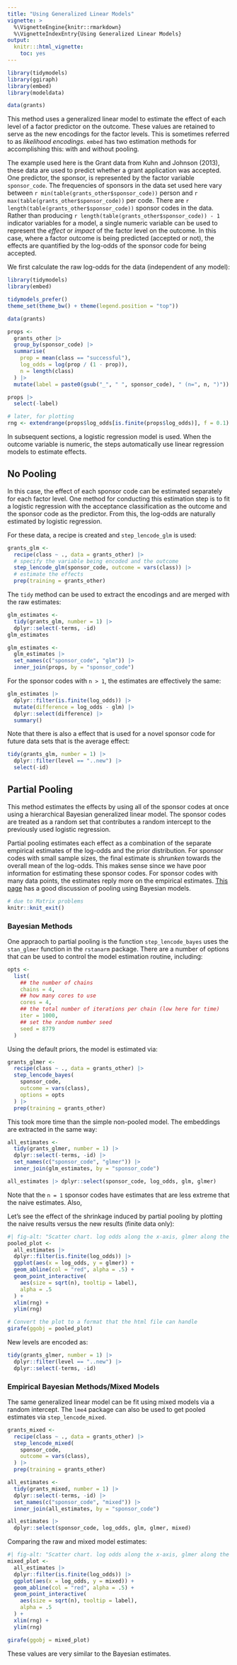```yaml
---
title: "Using Generalized Linear Models"
vignette: >
  %\VignetteEngine{knitr::rmarkdown}
  %\VignetteIndexEntry{Using Generalized Linear Models}
output:
  knitr:::html_vignette:
    toc: yes
---
```


```r
library(tidymodels)
library(ggiraph)
library(embed)
library(modeldata)

data(grants)
```

This method uses a generalized linear model to estimate the effect of each level of a factor predictor on the outcome. These values are retained to serve as the new encodings for the factor levels. This is sometimes referred to as _likelihood encodings_. `embed` has two estimation methods for accomplishing this: with and without pooling. 

The example used here is the Grant data from Kuhn and Johnson (2013), these data are used to predict whether a grant application was accepted. One predictor, the sponsor, is represented by the factor variable `sponsor_code`. The frequencies of sponsors in the data set used here vary between `r min(table(grants_other$sponsor_code))` person and `r max(table(grants_other$sponsor_code))` per code. There are `r length(table(grants_other$sponsor_code))` sponsor codes in the data. Rather than producing `r length(table(grants_other$sponsor_code)) - 1` indicator variables for a model, a single numeric variable can be used to represent the _effect_ or _impact_ of the factor level on the outcome. In this case, where a factor outcome is being predicted (accepted or not), the effects are quantified by the log-odds of the sponsor code for being accepted.  

We first calculate the raw log-odds for the data (independent of any model):

```r
library(tidymodels)
library(embed)

tidymodels_prefer()
theme_set(theme_bw() + theme(legend.position = "top"))

data(grants)

props <-
  grants_other |>
  group_by(sponsor_code) |>
  summarise(
    prop = mean(class == "successful"),
    log_odds = log(prop / (1 - prop)),
    n = length(class)
  ) |>
  mutate(label = paste0(gsub("_", " ", sponsor_code), " (n=", n, ")"))

props |>
  select(-label)

# later, for plotting
rng <- extendrange(props$log_odds[is.finite(props$log_odds)], f = 0.1)
```

In subsequent sections, a logistic regression model is used. When the outcome variable is numeric, the steps automatically use linear regression models to estimate effects. 

## No Pooling

In this case, the effect of each sponsor code can be estimated separately for each factor level. One method for conducting this estimation step is to fit a logistic regression with the acceptance classification as the outcome and the sponsor code as the predictor. From this, the log-odds are naturally estimated by logistic regression. 

For these data, a recipe is created and `step_lencode_glm` is used:

```r
grants_glm <-
  recipe(class ~ ., data = grants_other) |>
  # specify the variable being encoded and the outcome
  step_lencode_glm(sponsor_code, outcome = vars(class)) |>
  # estimate the effects
  prep(training = grants_other)
```

The `tidy` method can be used to extract the encodings and are merged with the raw estimates:

```r
glm_estimates <-
  tidy(grants_glm, number = 1) |>
  dplyr::select(-terms, -id)
glm_estimates

glm_estimates <-
  glm_estimates |>
  set_names(c("sponsor_code", "glm")) |>
  inner_join(props, by = "sponsor_code")
```

For the sponsor codes with `n > 1`, the estimates are effectively the same:

```r
glm_estimates |>
  dplyr::filter(is.finite(log_odds)) |>
  mutate(difference = log_odds - glm) |>
  dplyr::select(difference) |>
  summary()
```

Note that there is also a effect that is used for a novel sponsor code for future data sets that is the average effect:

```r
tidy(grants_glm, number = 1) |>
  dplyr::filter(level == "..new") |>
  select(-id)
```

## Partial Pooling

This method estimates the effects by using all of the sponsor codes at once using a hierarchical Bayesian generalized linear model. The sponsor codes are treated as a random set that contributes a random intercept to the previously used logistic regression. 

Partial pooling estimates each effect as a combination of the separate empirical estimates of the log-odds and the prior distribution. For sponsor codes with small sample sizes, the final estimate is _shrunken_ towards the overall mean of the log-odds. This makes sense since we have poor information for estimating these sponsor codes. For sponsor codes with many data points, the estimates reply more on the empirical estimates. [This page](https://cran.r-project.org/web/packages/rstanarm/vignettes/glmer.html) has a good discussion of pooling using Bayesian models. 
 
```r
# due to Matrix problems
knitr::knit_exit()
```

### Bayesian Methods

One appraoch to partial pooling is the function `step_lencode_bayes` uses the `stan_glmer` function in the `rstanarm` package. There are a number of options that can be used to control the model estimation routine, including:

```r
opts <-
  list(
    ## the number of chains
    chains = 4,
    ## how many cores to use
    cores = 4,
    ## the total number of iterations per chain (low here for time)
    iter = 1000,
    ## set the random number seed
    seed = 8779
  )
```

Using the default priors, the model is estimated via:

```r
grants_glmer <-
  recipe(class ~ ., data = grants_other) |>
  step_lencode_bayes(
    sponsor_code,
    outcome = vars(class),
    options = opts
  ) |>
  prep(training = grants_other)
```

This took more time than the simple non-pooled model. The embeddings are extracted in the same way:

```r
all_estimates <-
  tidy(grants_glmer, number = 1) |>
  dplyr::select(-terms, -id) |>
  set_names(c("sponsor_code", "glmer")) |>
  inner_join(glm_estimates, by = "sponsor_code")

all_estimates |> dplyr::select(sponsor_code, log_odds, glm, glmer)
```

Note that the `n = 1` sponsor codes have estimates that are less extreme that the naive estimates. Also, 

Let's see the effect of the shrinkage induced by partial pooling by plotting the naive results versus the new results (finite data only):

```r
#| fig-alt: "Scatter chart. log odds along the x-axis, glmer along the y-axis. a red line appears at x=y. Points appear near the line. with smaller values of log_odds appear over the line, and larger values appear over the line."
pooled_plot <-
  all_estimates |>
  dplyr::filter(is.finite(log_odds)) |>
  ggplot(aes(x = log_odds, y = glmer)) +
  geom_abline(col = "red", alpha = .5) +
  geom_point_interactive(
    aes(size = sqrt(n), tooltip = label),
    alpha = .5
  ) +
  xlim(rng) +
  ylim(rng)

# Convert the plot to a format that the html file can handle
girafe(ggobj = pooled_plot)
```

New levels are encoded as:

```r
tidy(grants_glmer, number = 1) |>
  dplyr::filter(level == "..new") |>
  dplyr::select(-terms, -id)
```

### Empirical Bayesian Methods/Mixed Models

The same generalized linear model can be fit using mixed models via a random intercept. The `lme4` package can also be used to get pooled estimates via `step_lencode_mixed`.

```r
grants_mixed <-
  recipe(class ~ ., data = grants_other) |>
  step_lencode_mixed(
    sponsor_code,
    outcome = vars(class),
  ) |>
  prep(training = grants_other)

all_estimates <-
  tidy(grants_mixed, number = 1) |>
  dplyr::select(-terms, -id) |>
  set_names(c("sponsor_code", "mixed")) |>
  inner_join(all_estimates, by = "sponsor_code")

all_estimates |>
  dplyr::select(sponsor_code, log_odds, glm, glmer, mixed)
```

Comparing the raw and mixed model estimates:

```r
#| fig-alt: "Scatter chart. log odds along the x-axis, glmer along the y-axis. a red line appears at x=y. Points appear near the line. with smaller values of log_odds appear over the line, and larger values appear over the line."
mixed_plot <-
  all_estimates |>
  dplyr::filter(is.finite(log_odds)) |>
  ggplot(aes(x = log_odds, y = mixed)) +
  geom_abline(col = "red", alpha = .5) +
  geom_point_interactive(
    aes(size = sqrt(n), tooltip = label),
    alpha = .5
  ) +
  xlim(rng) +
  ylim(rng)

girafe(ggobj = mixed_plot)
```

These values are very similar to the Bayesian estimates. 
